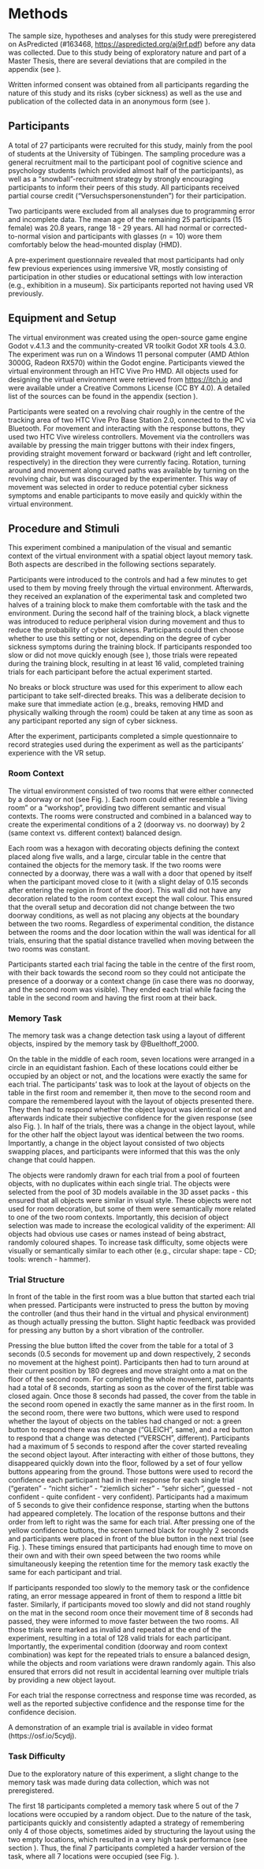 # Methods

The sample size, hypotheses and analyses for this study were preregistered on AsPredicted (#163468, [https://aspredicted.org/aj9rf.pdf](https://aspredicted.org/aj9rf.pdf)) before any data was collected. Due to this study being of exploratory nature and part of a Master Thesis, there are several deviations that are compiled in the appendix (see \ref{prereg-deviations}).

Written informed consent was obtained from all participants regarding the nature of this study and its risks (cyber sickness) as well as the use and publication of the collected data in an anonymous form (see \ref{availability}).


## Participants

A total of 27 participants were recruited for this study, mainly from the pool of students at the University of Tübingen. The sampling procedure was a general recruitment mail to the participant pool of cognitive science and psychology students (which provided almost half of the participants), as well as a "snowball"-recruitment strategy by strongly encouraging participants to inform their peers of this study. All participants received partial course credit ("Versuchspersonenstunden") for their participation.

Two participants were excluded from all analyses due to programming error and incomplete data. The mean age of the remaining 25 participants (15 female) was 20.8 years, range 18 - 29 years. All had normal or corrected-to-normal vision and participants with glasses ($n = 10$) wore them comfortably below the head-mounted display (HMD).

A pre-experiment questionnaire revealed that most participants had only few previous experiences using immersive VR, mostly consisting of participation in other studies or educational settings with low interaction (e.g., exhibition in a museum). Six participants reported not having used VR previously.


## Equipment and Setup

The virtual environment was created using the open-source game engine Godot v.4.1.3 and the community-created VR toolkit Godot XR tools 4.3.0. The experiment was run on a Windows 11 personal computer (AMD Athlon 3000G, Radeon RX570) within the Godot engine. Participants viewed the virtual environment through an HTC Vive Pro HMD. All objects used for designing the virtual environment were retrieved from [https://itch.io](https://itch.io) and were available under a Creative Commons License (CC BY 4.0). A detailed list of the sources can be found in the appendix (section \ref{assets}).

Participants were seated on a revolving chair roughly in the centre of the tracking area of two HTC Vive Pro Base Station 2.0, connected to the PC via Bluetooth. For movement and interacting with the response buttons, they used two HTC Vive wireless controllers. Movement via the controllers was available by pressing the main trigger buttons with their index fingers, providing straight movement forward or backward (right and left controller, respectively) in the direction they were currently facing. Rotation, turning around and movement along curved paths was available by turning on the revolving chair, but was discouraged by the experimenter. This way of movement was selected in order to reduce potential cyber sickness symptoms and enable participants to move easily and quickly within the virtual environment.

## Procedure and Stimuli

This experiment combined a manipulation of the visual and semantic context of the virtual environment with a spatial object layout memory task. Both aspects are described in the following sections separately.

Participants were introduced to the controls and had a few minutes to get used to them by moving freely through the virtual environment. Afterwards, they received an explanation of the experimental task and completed two halves of a training block to make them comfortable with the task and the environment. During the second half of the training block, a black vignette was introduced to reduce peripheral vision during movement and thus to reduce the probability of cyber sickness. Participants could then choose whether to use this setting or not, depending on the degree of cyber sickness symptoms during the training block. If participants responded too slow or did not move quickly enough (see \ref{trial_structure}), those trials were repeated during the training block, resulting in at least 16 valid, completed training trials for each participant before the actual experiment started.

No breaks or block structure was used for this experiment to allow each participant to take self-directed breaks. This was a deliberate decision to make sure that immediate action (e.g., breaks, removing HMD and physically walking through the room) could be taken at any time as soon as any participant reported any sign of cyber sickness.

After the experiment, participants completed a simple questionnaire to record strategies used during the experiment as well as the participants' experience with the VR setup.

### Room Context

The virtual environment consisted of two rooms that were either connected by a doorway or not (see Fig. \ref{room_structure}). Each room could either resemble a "living room" or a "workshop", providing two different semantic and visual contexts. The rooms were constructed and combined in a balanced way to create the experimental conditions of a 2 (doorway vs. no doorway) by 2 (same context vs. different context) balanced design.

```{=tex}
\begin{figure}[h!]
  \centering
  \includegraphics[width=0.85\textwidth]{content/images/room_structure.png}
  \slcaption{\textbf{Example room overview}. Ceiling and ceiling lamps have been removed for this visualization. Two rooms are connected by a doorway (for the "no doorway" condition, the separating wall and door are removed while everything else stays the same). On the left is an example of the "workshop" room: This room had a red, textured wall and the decoration were objects like boxes and tires on the floor as well as a countertop, and a washing machine. Almost no small objects are placed as additional decoration. On the right is an example of a "living room", consisting of green walls and a textured wooden floor. The furniture are closets, a bed, a desk, and a variety of small decorative objects are scattered at usual positions (books on shelves, laptop on the desk, cushions on the couch). For each room, two different variations were created with slight differences in placement of the furniture and a slightly different selection of decorating objects, in order to increase visual variability, immersion and realism. The room variation was drawn completely at random for each trial. In this example, participants would start in the right "living room" looking at the table in the centre, and they would have to move through the doorway into the "workshop".}
  \label{room_structure}
\end{figure}
```

Each room was a hexagon with decorating objects defining the context placed along five walls, and a large, circular table in the centre that contained the objects for the memory task. If the two rooms were connected by a doorway, there was a wall with a door that opened by itself when the participant moved close to it (with a slight delay of 0.15 seconds after entering the region in front of the door). This wall did not have any decoration related to the room context except the wall colour. This ensured that the overall setup and decoration did not change between the two doorway conditions, as well as not placing any objects at the boundary between the two rooms. Regardless of experimental condition, the distance between the rooms and the door location within the wall was identical for all trials, ensuring that the spatial distance travelled when moving between the two rooms was constant.

Participants started each trial facing the table in the centre of the first room, with their back towards the second room so they could not anticipate the presence of a doorway or a context change (in case there was no doorway, and the second room was visible). They ended each trial while facing the table in the second room and having the first room at their back.

### Memory Task

The memory task was a change detection task using a layout of different objects, inspired by the memory task by @Buelthoff_2000.

On the table in the middle of each room, seven locations were arranged in a circle in an equidistant fashion. Each of these locations could either be occupied by an object or not, and the locations were exactly the same for each trial. The participants' task was to look at the layout of objects on the table in the first room and remember it, then move to the second room and compare the remembered layout with the layout of objects presented there. They then had to respond whether the object layout was identical or not and afterwards indicate their subjective confidence for the given response (see also Fig. \ref{trial_example}). In half of the trials, there was a change in the object layout, while for the other half the object layout was identical between the two rooms. Importantly, a change in the object layout consisted of two objects swapping places, and participants were informed that this was the only change that could happen.

The objects were randomly drawn for each trial from a pool of fourteen objects, with no duplicates within each single trial. The objects were selected from the pool of 3D models available in the 3D asset packs - this ensured that all objects were similar in visual style. These objects were not used for room decoration, but some of them were semantically more related to one of the two room contexts. Importantly, this decision of object selection was made to increase the ecological validity of the experiment: All objects had obvious use cases or names instead of being abstract, randomly coloured shapes. To increase task difficulty, some objects were visually or semantically similar to each other (e.g., circular shape: tape - CD; tools: wrench - hammer).

### Trial Structure {#trial_structure}

In front of the table in the first room was a blue button that started each trial when pressed. Participants were instructed to press the button by moving the controller (and thus their hand in the virtual and physical environment) as though actually pressing the button. Slight haptic feedback was provided for pressing any button by a short vibration of the controller.

Pressing the blue button lifted the cover from the table for a total of 3 seconds (0.5 seconds for movement up and down respectively, 2 seconds no movement at the highest point). Participants then had to turn around at their current position by 180 degrees and move straight onto a mat on the floor of the second room. For completing the whole movement, participants had a total of 8 seconds, starting as soon as the cover of the first table was closed again. Once those 8 seconds had passed, the cover from the table in the second room opened in exactly the same manner as in the first room. In the second room, there were two buttons, which were used to respond whether the layout of objects on the tables had changed or not: a green button to respond there was no change ("GLEICH", same), and a red button to respond that a change was detected ("VERSCH", different). Participants had a maximum of 5 seconds to respond after the cover started revealing the second object layout. After interacting with either of those buttons, they disappeared quickly down into the floor, followed by a set of four yellow buttons appearing from the ground. Those buttons were used to record the confidence each participant had in their response for each single trial ("geraten" - "nicht sicher" - "ziemlich sicher" - "sehr sicher", guessed - not confident - quite confident - very confident). Participants had a maximum of 5 seconds to give their confidence response, starting when the buttons had appeared completely. The location of the response buttons and their order from left to right was the same for each trial. After pressing one of the yellow confidence buttons, the screen turned black for roughly 2 seconds and participants were placed in front of the blue button in the next trial (see Fig. \ref{trial_example}). These timings ensured that participants had enough time to move on their own and with their own speed between the two rooms while simultaneously keeping the retention time for the memory task exactly the same for each participant and trial.

If participants responded too slowly to the memory task or the confidence rating, an error message appeared in front of them to respond a little bit faster. Similarly, if participants moved too slowly and did not stand roughly on the mat in the second room once their movement time of 8 seconds had passed, they were informed to move faster between the two rooms. All those trials were marked as invalid and repeated at the end of the experiment, resulting in a total of 128 valid trials for each participant. Importantly, the experimental condition (doorway and room context combination) was kept for the repeated trials to ensure a balanced design, while the objects and room variations were drawn randomly again. This also ensured that errors did not result in accidental learning over multiple trials by providing a new object layout.

For each trial the response correctness and response time was recorded, as well as the reported subjective confidence and the response time for the confidence decision.

A demonstration of an example trial is available in video format (https://osf.io/5cydj).

```{=tex}
\begin{figure}[h!]
  \centering
  \includegraphics[width=0.35\textwidth]{content/images/trial_01.png}
  \includegraphics[width=0.35\textwidth]{content/images/trial_02.png}
  \includegraphics[width=0.35\textwidth]{content/images/trial_03.png}
  \includegraphics[width=0.35\textwidth]{content/images/trial_04.png}
  \includegraphics[width=0.35\textwidth]{content/images/trial_05.png}
  \slcaption{\textbf{Trial example}. \textbf{Top left:} Participants start with a view of the blue button to start the trial, in front of the table. The table is initially covered. \textbf{Top right:} After pressing the blue button, the cover moves up and reveals the object layout to memorize. Note that there is a separate light source illuminating the objects, so that for both the first and second presentation of the objects, the visual image is as similar as possible - additionally, the cover of the table at no point interacts with that light source, as is more evident in the video demonstration of the trial, available online. \textbf{Middle left:} After the cover closes again, participants turn around and move into the second room. Their goal location is marked by a red mat on the ground, from which they can comfortably reach the response buttons. \textbf{Middle right:} After a constant delay, the cover lifts from this table and participants can give their answer whether the layout changed. \textbf{Bottom:} After that response, new buttons appear which participants used to respond how confident they were in their response. Afterwards, the screen turns to black, and participants start in the next room. The experimental condition depicted here contains a context change (red "workshop" to green "living room"), there is no doorway.}
  \label{trial_example}
\end{figure}
```

### Task Difficulty

Due to the exploratory nature of this experiment, a slight change to the memory task was made during data collection, which was not preregistered.

The first 18 participants completed a memory task where 5 out of the 7 locations were occupied by a random object. Due to the nature of the task, participants quickly and consistently adapted a strategy of remembering only 4 of those objects, sometimes aided by structuring the layout using the two empty locations, which resulted in a very high task performance (see section \ref{analysis}). Thus, the final 7 participants completed a harder version of the task, where all 7 locations were occupied (see Fig. \ref{task_difficulty}).

```{=tex}
\begin{figure}[h!]
  \centering
  \includegraphics[width=0.45\textwidth]{content/images/easy_task.png}
  \includegraphics[width=0.45\textwidth]{content/images/hard_task.png}
  \slcaption{\textbf{Task difficulty comparison}. \textbf{Left:} Easy task for the first 18 participants. Five different objects were randomly drawn and placed on five of the seven fixed locations. As a result, two empty locations could be present. If there was a switch of objects, it never occured that an empty location was now occupied since this would have allowed a too simple strategy of only remembering the two empty locations. Still, participants usually only remembered four objects, since this allowed to detect any switch between two objects. \textbf{Right:} Increased task difficulty for the final 7 participants. All of the seven possible locations are occupied with randomly drawn objects, increasing the number of items that need to be correctly remembered to at least six.}
  \label{task_difficulty}
\end{figure}
```
